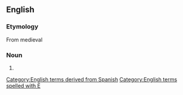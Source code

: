 {{also|auto-de-fe|auto de fe|auto-de-fé}}
==English==
{{wikipedia}}

===Etymology===
From medieval {{etyl|es|en}} {{m|es|auto de fé||act of faith}}

===Noun===
{{en-noun|autos de fé}}

# {{alternative spelling of|auto de fe|lang=en}}

[[Category:English terms derived from Spanish]]
[[Category:English terms spelled with É]]